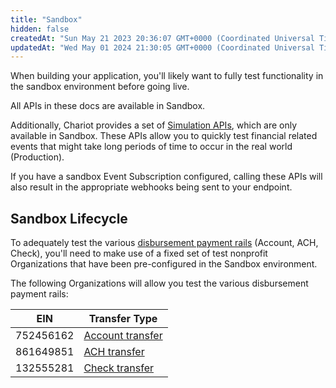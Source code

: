 ```yaml
---
title: "Sandbox"
hidden: false
createdAt: "Sun May 21 2023 20:36:07 GMT+0000 (Coordinated Universal Time)"
updatedAt: "Wed May 01 2024 21:30:05 GMT+0000 (Coordinated Universal Time)"
---
```


When building your application, you'll likely want to fully test functionality in the sandbox environment before going live.

All APIs in these docs are available in Sandbox.

Additionally, Chariot provides a set of [Simulation APIs](/api/sandbox-simulations), which are only available in Sandbox.
These APIs allow you to quickly test financial related events that might take long periods of time to occur in the real world (Production).

If you have a sandbox Event Subscription configured, calling these APIs will also result in the appropriate webhooks being sent to your endpoint.

## Sandbox Lifecycle

To adequately test the various [disbursement payment rails](/guides/disbursements/disbursement-lifecycle#payment-rail-lifecycle) (Account, ACH, Check), 
you'll need to make use of a fixed set of test nonprofit Organizations that have been pre-configured in the Sandbox environment.

The following Organizations will allow you test the various disbursement payment rails:

| EIN | Transfer Type |
| --- | ------------ |
| 752456162 | [Account transfer](/guides/disbursements/disbursement-lifecycle#account-transfer) |
| 861649851 | [ACH transfer](/guides/disbursements/disbursement-lifecycle#ach) |
| 132555281 | [Check transfer](/guides/disbursements/disbursement-lifecycle#mailed-check) |
